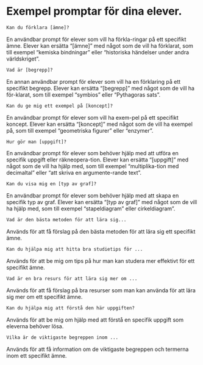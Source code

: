 # Exempel promptar för dina elever. {#tillelever}

```r
Kan du förklara [ämne]?
```
En användbar prompt för elever som vill ha förkla-ringar på ett specifikt ämne. Elever kan ersätta "[ämne]" med något som de vill ha förklarat, som till exempel "kemiska bindningar" eller "historiska händelser under andra världskriget".

```r
Vad är [begrepp]?
```

En annan användbar prompt för elever som vill ha en förklaring på ett specifikt begrepp. Elever kan ersätta "[begrepp]" med något som de vill ha för-klarat, som till exempel "symbios" eller "Pythagoras sats".

```r
Kan du ge mig ett exempel på [koncept]?
```
En användbar prompt för elever som vill ha exem-pel på ett specifikt koncept. Elever kan ersätta "[koncept]" med något som de vill ha exempel på, som till exempel "geometriska figurer" eller "enzymer".

```r
Hur gör man [uppgift]?
```
En användbar prompt för elever som behöver hjälp med att utföra en specifik uppgift eller räkneopera-tion. Elever kan ersätta "[uppgift]" med något som de vill ha hjälp med, som till exempel "multiplika-tion med decimaltal" eller "att skriva en argumente-rande text".

```r
Kan du visa mig en [typ av graf]?
```
En användbar prompt för elever som behöver hjälp med att skapa en specifik typ av graf. Elever kan ersätta "[typ av graf]" med något som de vill ha hjälp med, som till exempel "stapeldiagram" eller cirkeldiagram".

```r
Vad är den bästa metoden för att lära sig...
```
Används för att få förslag på den bästa metoden för att lära sig ett specifikt ämne.

```r
Kan du hjälpa mig att hitta bra studietips för ...
```
Används för att be mig om tips på hur man kan studera mer effektivt för ett specifikt ämne.

```r
Vad är en bra resurs för att lära sig mer om ...
```
Används för att få förslag på bra resurser som man kan använda för att lära sig mer om ett specifikt ämne.

```r
Kan du hjälpa mig att förstå den här uppgiften?
```
Används för att be mig om hjälp med att förstå en specifik uppgift som eleverna behöver lösa.

```r
Vilka är de viktigaste begreppen inom ...
```
Används för att få information om de viktigaste begreppen och termerna inom ett specifikt ämne.



